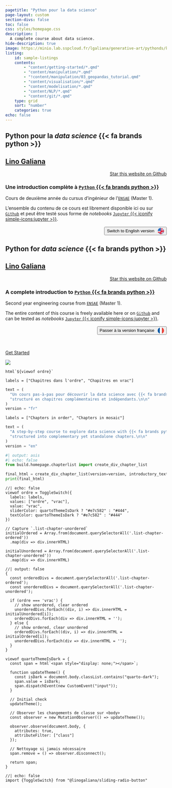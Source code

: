 ```yaml
---
pagetitle: "Python pour la data science"
page-layout: custom
section-divs: false
toc: false
css: styles/homepage.css
description: | 
  A complete course about data science.  
hide-description: true
image: https://minio.lab.sspcloud.fr/lgaliana/generative-art/pythonds/kiddos.png
listing:
    id: sample-listings
    contents:
        - "content/getting-started/*.qmd"
        - "content/manipulation/*.qmd"
        - "!content/manipulation/03_geopandas_tutorial.qmd"
        - "content/visualisation/*.qmd"
        - "content/modelisation/*.qmd"
        - "content/NLP/*.qmd"
        - "content/git/*.qmd"
    type: grid
    sort: "number"
    categories: true
echo: false
---
```




:::::: {.hero-banner}

::::: {.content-block .py-4}

:::: {.hero-text}

::: {.content-visible when-profile="fr"}
# Python pour la _data science_ {{< fa brands python >}} {.mt-1 .unnumbered}


## [Lino Galiana](https://github.com/linogaliana/) {.mt-1 .unnumbered}

```{=html}
<div style="text-align: right;">
<a class="github-button" href="https://github.com/linogaliana/python-datascientist" data-icon="octicon-star" data-size="large" data-show-count="true" aria-label="Star this website on Github">Star this website on Github</a><script async defer src="https://buttons.github.io/buttons.js"></script>
</div>
```

### Une introduction complète à [`Python` {{< fa brands python >}}](https://www.ensae.fr/courses/1425-python-pour-le-data-scientist) {-}

Cours de deuxième année du cursus d'ingénieur de l'[`ENSAE`](https://www.ensae.fr/) (Master 1).


L'ensemble du contenu de ce cours est librement disponible ici
ou sur [`Github`](https://github.com/linogaliana/python-datascientist)
<a href="https://github.com/linogaliana/python-datascientist" class="github"><i class="fab fa-github"></i></a> et peut être testé
sous forme de _notebooks_ [`Jupyter` {{< iconify simple-icons:jupyter >}}](https://en.wikipedia.org/wiki/Project_Jupyter).

```{=html}
<div class="lang-switch-button" style="text-align:right; margin-top:1rem; margin-bottom:1rem;">
  <a href="/en/index.html" class="button-cta">
    <button class="btn"><i class="fa fa-language"></i> Switch to English version 
      <svg xmlns="http://www.w3.org/2000/svg" viewBox="0 0 512 512" width="20" height="20" style="vertical-align: middle; margin-left: 0.5em; display: inline-block;"><mask id="circleFlagsLangEn"><circle cx="256" cy="256" r="256" fill="#fff"/></mask><g mask="url(#circleFlagsLangEn)"><path fill="#eee" d="M256 0L0 256v64l32 32l-32 32v128l22-8l23 8h23l54-32l54 32h32l48-32l48 32h32l54-32l54 32h68l-8-22l8-23v-23l-32-54l32-54v-32l-32-48l32-48v-32l-32-54l32-54V0z"/><path fill="#d80027" d="M224 64v64h160l64-64zm0 128l32 64l-48 48v208h96V304h208v-96H304l16-16zM0 320v64h128l-64 64H0v64h45l131-131v-45l16-16zm336 16l176 176v-45L381 336Z"/><path fill="#0052b4" d="M0 0v256h256V0zm512 68L404 176h108zM404 336l108 108V336zm-228 68L68 512h108zm160 0v108h108z"/><path fill="#eee" d="m187 243l57-41h-70l57 41l-22-67zm-81 0l57-41H93l57 41l-22-67zm-81 0l57-41H12l57 41l-22-67zm162-81l57-41h-70l57 41l-22-67zm-81 0l57-41H93l57 41l-22-67zm-81 0l57-41H12l57 41l-22-67Zm162-82l57-41h-70l57 41l-22-67zm-81 0l57-41H93l57 41l-22-67Zm-81 0l57-41H12l57 41l-22-67Z"/></g></svg>
    </button>
  </a>
</div>
```

:::

::: {.content-visible when-profile="en"}

# Python for _data science_ {{< fa brands python >}} {.mt-1 .unnumbered}


## [Lino Galiana](https://github.com/linogaliana/) {.mt-1 .unnumbered}

```{=html}
<div style="text-align: right;">
<a class="github-button" href="https://github.com/linogaliana/python-datascientist" data-icon="octicon-star" data-size="large" data-show-count="true" aria-label="Star this website on Github">Star this website on Github</a><script async defer src="https://buttons.github.io/buttons.js"></script>
</div>
```

### A complete introduction to [`Python` {{< fa brands python >}}](https://www.ensae.fr/courses/1425-python-pour-le-data-scientist) {-}

Second year engineering course from [`ENSAE`](https://www.ensae.fr/) (Master 1).


The entire content of this course is freely available here
or on [`Github`](https://github.com/linogaliana/python-datascientist)
<a href="https://github.com/linogaliana/python-datascientist" class="github"><i class="fab fa-github"></i></a> and can be tested
as _notebooks_ [`Jupyter` {{< iconify simple-icons:jupyter >}}](https://en.wikipedia.org/wiki/Project_Jupyter).

```{=html}
<div class="lang-switch-button" style="text-align:right; margin-top:1rem; margin-bottom:1rem;">
  <a href="/index.html" class="button-cta">
    <button class="btn"><i class="fa fa-language"></i> Passer à la version française 
      <svg xmlns="http://www.w3.org/2000/svg" viewBox="0 0 512 512" width="20" height="20" style="vertical-align: middle; margin-left: 0.5em; display: inline-block;"><mask id="circleFlagsLangFr"><circle cx="256" cy="256" r="256" fill="#fff"/></mask><g mask="url(#circleFlagsLangFr)"><path fill="#0055A4" d="M0 0h512v512H0z"/><path fill="#fff" d="M170.7 0h170.6v512H170.7z"/><path fill="#EF4135" d="M341.3 0H512v512H341.3z"/></g></svg>
    </button>
  </a>
</div>
```

:::

<br>

[Get Started](/content/getting-started/index.qmd){.btn-action-primary .btn-action .btn .btn-lg .w-100 role="button"}


::::

:::: {.hero-animation}
![](https://minio.lab.sspcloud.fr/lgaliana/generative-art/pythonds/kiddos.png)
::::

:::::


::::::


:::: {.content-block .py-4}

```ojs
html`${viewof ordre}`
```





::: {.content-visible when-profile="fr"}

```ojs
labels = ["Chapitres dans l'ordre", "Chapitres en vrac"]
```

```python
text = (
  "Un cours pas-à-pas pour découvrir la data science avec {{< fa brands python >}}, "
  "structuré en chapitres complémentaires et indépendants.\n\n"
)
version = "fr"
```

:::

::: {.content-visible when-profile="en"}

```ojs
labels = ["Chapters in order", "Chapters in mosaic"]
```

```python
text = (
  "A step-by-step course to explore data science with {{< fa brands python >}}, "
  "structured into complementary yet standalone chapters.\n\n"
)
version = "en"
```

:::


```python
#| output: asis
#| echo: false
from build.homepage.chapterlist import create_div_chapter_list

final_html = create_div_chapter_list(version=version, introductory_text=text)
print(final_html)
```


::: {#sample-listings .list-chapter-unordered}
:::


::::


```ojs
//| echo: false
viewof ordre = ToggleSwitch({
  labels: labels,
  values: ["ordre", "vrac"],
  value: "vrac",
  sliderColor: quartoThemeIsDark ? "#e7c582" : "#444",
  textColor: quartoThemeIsDark ? "#e7c582" : "#444"
})
```


```ojs
// Capture `.list-chapter-unordered`
initialOrdered = Array.from(document.querySelectorAll('.list-chapter-ordered'))
  .map(div => div.innerHTML)

initialUnordered = Array.from(document.querySelectorAll('.list-chapter-unordered'))
  .map(div => div.innerHTML)
```

```ojs
//| output: false
{
  const orderedDivs = document.querySelectorAll('.list-chapter-ordered');
  const unorderedDivs = document.querySelectorAll('.list-chapter-unordered');

  if (ordre === 'vrac') {
    // show unordered, clear ordered
    unorderedDivs.forEach((div, i) => div.innerHTML = initialUnordered[i]);
    orderedDivs.forEach(div => div.innerHTML = '');
  } else {
    // show ordered, clear unordered
    orderedDivs.forEach((div, i) => div.innerHTML = initialOrdered[i]);
    unorderedDivs.forEach(div => div.innerHTML = '');
  }
}
```


```ojs
viewof quartoThemeIsDark = {
  const span = html`<span style="display: none;"></span>`;

  function updateTheme() {
    const isDark = document.body.classList.contains("quarto-dark");
    span.value = isDark;
    span.dispatchEvent(new CustomEvent("input"));
  }

  // Initial check
  updateTheme();

  // Observer les changements de classe sur <body>
  const observer = new MutationObserver(() => updateTheme());

  observer.observe(document.body, {
    attributes: true,
    attributeFilter: ["class"]
  });

  // Nettoyage si jamais nécessaire
  span.remove = () => observer.disconnect();

  return span;
}

```

```ojs
//| echo: false
import {ToggleSwitch} from "@linogaliana/sliding-radio-button"
```